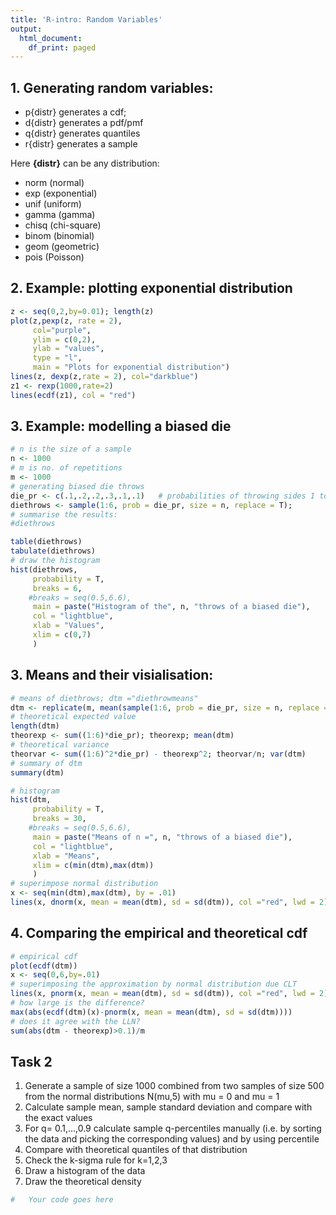 ---
title: 'R-intro: Random Variables'
output:
  html_document:
    df_print: paged
---

##  1. Generating random variables:  
- p{distr} generates a cdf; 
- d{distr} generates a pdf/pmf
- q{distr} generates quantiles
- r{distr} generates a sample
   
Here **{distr}** can be any distribution:  

- norm (normal)  
- exp  (exponential)  
- unif (uniform)  
- gamma (gamma)  
- chisq (chi-square)  
- binom (binomial)  
- geom  (geometric)  
- pois  (Poisson)  
    

## 2. Example: plotting exponential distribution

```{r}
z <- seq(0,2,by=0.01); length(z)
plot(z,pexp(z, rate = 2), 
     col="purple", 
     ylim = c(0,2), 
     ylab = "values", 
     type = "l", 
     main = "Plots for exponential distribution")
lines(z, dexp(z,rate = 2), col="darkblue")
z1 <- rexp(1000,rate=2)
lines(ecdf(z1), col = "red")
```


## 3. Example: modelling a biased die   
   
```{r}
# n is the size of a sample
n <- 1000
# m is no. of repetitions
m <- 1000
# generating biased die throws
die_pr <- c(.1,.2,.2,.3,.1,.1)   # probabilities of throwing sides 1 to 6
diethrows <- sample(1:6, prob = die_pr, size = n, replace = T);
# summarise the results:
#diethrows

table(diethrows)
tabulate(diethrows)
# draw the histogram
hist(diethrows,
     probability = T,
     breaks = 6,
    #breaks = seq(0.5,6.6),
     main = paste("Histogram of the", n, "throws of a biased die"),
     col = "lightblue",
     xlab = "Values",
     xlim = c(0,7)
     )

```

## 3. Means and their visialisation:

```{r}
# means of diethrows; dtm ="diethrowmeans"
dtm <- replicate(m, mean(sample(1:6, prob = die_pr, size = n, replace = T)))
# theoretical expected value
length(dtm)
theorexp <- sum((1:6)*die_pr); theorexp; mean(dtm)
# theoretical variance
theorvar <- sum((1:6)^2*die_pr) - theorexp^2; theorvar/n; var(dtm)
# summary of dtm
summary(dtm)

# histogram
hist(dtm,
     probability = T,
     breaks = 30,
    #breaks = seq(0.5,6.6),
     main = paste("Means of n =", n, "throws of a biased die"),
     col = "lightblue",
     xlab = "Means",
     xlim = c(min(dtm),max(dtm))
     )
# superimpose normal distribution
x <- seq(min(dtm),max(dtm), by = .01)
lines(x, dnorm(x, mean = mean(dtm), sd = sd(dtm)), col ="red", lwd = 2)
```

## 4. Comparing the empirical and theoretical cdf

```{r}
# empirical cdf
plot(ecdf(dtm))
x <- seq(0,6,by=.01)
# superimposing the approximation by normal distribution due CLT
lines(x, pnorm(x, mean = mean(dtm), sd = sd(dtm)), col ="red", lwd = 2)
# how large is the difference?
max(abs(ecdf(dtm)(x)-pnorm(x, mean = mean(dtm), sd = sd(dtm))))
# does it agree with the LLN?
sum(abs(dtm - theorexp)>0.1)/m
```


## Task 2

1. Generate a sample of size 1000 combined from two samples of size 500 from the normal distributions N(mu,5) with mu = 0 and mu = 1 
2. Calculate sample mean, sample standard deviation and compare with the exact values
3. For q= 0.1,...,0.9 calculate sample q-percentiles manually 
  (i.e. by sorting the data and picking the corresponding values) and by using percentile
4. Compare with theoretical quantiles of that distribution
5. Check the k-sigma rule for k=1,2,3
6. Draw a histogram of the data
7. Draw the theoretical density 

```{r}
#   Your code goes here

```

